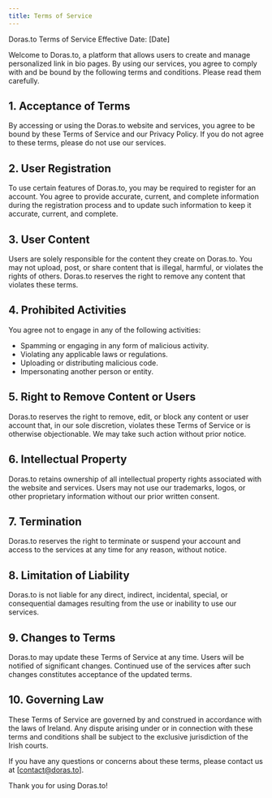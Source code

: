 ```yaml
---
title: Terms of Service
---
```


Doras.to Terms of Service
Effective Date: [Date]

Welcome to Doras.to, a platform that allows users to create and manage personalized link in bio pages. By using our services, you agree to comply with and be bound by the following terms and conditions. Please read them carefully.

## 1. Acceptance of Terms

By accessing or using the Doras.to website and services, you agree to be bound by these Terms of Service and our Privacy Policy. If you do not agree to these terms, please do not use our services.

## 2. User Registration

To use certain features of Doras.to, you may be required to register for an account. You agree to provide accurate, current, and complete information during the registration process and to update such information to keep it accurate, current, and complete.

## 3. User Content

Users are solely responsible for the content they create on Doras.to. You may not upload, post, or share content that is illegal, harmful, or violates the rights of others. Doras.to reserves the right to remove any content that violates these terms.

## 4. Prohibited Activities

You agree not to engage in any of the following activities:

-   Spamming or engaging in any form of malicious activity.
-   Violating any applicable laws or regulations.
-   Uploading or distributing malicious code.
-   Impersonating another person or entity.

## 5. Right to Remove Content or Users

Doras.to reserves the right to remove, edit, or block any content or user account that, in our sole discretion, violates these Terms of Service or is otherwise objectionable. We may take such action without prior notice.

## 6. Intellectual Property

Doras.to retains ownership of all intellectual property rights associated with the website and services. Users may not use our trademarks, logos, or other proprietary information without our prior written consent.

## 7. Termination

Doras.to reserves the right to terminate or suspend your account and access to the services at any time for any reason, without notice.

## 8. Limitation of Liability

Doras.to is not liable for any direct, indirect, incidental, special, or consequential damages resulting from the use or inability to use our services.

## 9. Changes to Terms

Doras.to may update these Terms of Service at any time. Users will be notified of significant changes. Continued use of the services after such changes constitutes acceptance of the updated terms.

## 10. Governing Law

These Terms of Service are governed by and construed in accordance with the laws of Ireland. Any dispute arising under or in connection with these terms and conditions shall be subject to the exclusive jurisdiction of the Irish courts.

If you have any questions or concerns about these terms, please contact us at [contact@doras.to].

Thank you for using Doras.to!
